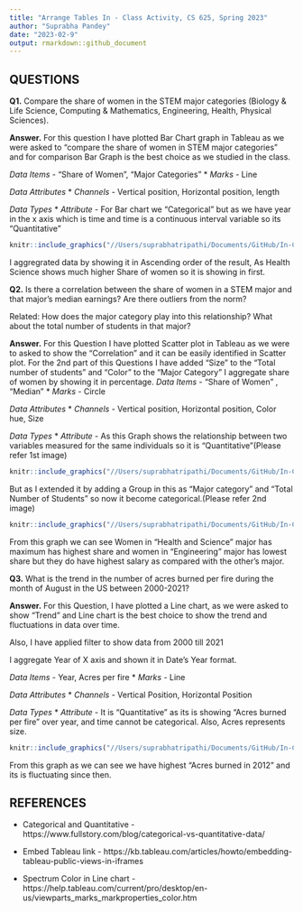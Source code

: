 ```yaml
---
title: "Arrange Tables In - Class Activity, CS 625, Spring 2023"
author: "Suprabha Pandey"
date: "2023-02-9"
output: rmarkdown::github_document
---
```


## QUESTIONS

**Q1.** Compare the share of women in the STEM major categories (Biology & Life Science, Computing & Mathematics, Engineering, Health, Physical Sciences).

**Answer.** For this question I have plotted Bar Chart graph in Tableau as we were asked to "compare the share of women in STEM major categories" and for comparison Bar Graph is the best choice as we studied in the class. 

*Data Items* - "Share of Women", "Major Categories"
 * *Marks* - Line

*Data Attributes* 
 * *Channels* - Vertical position, Horizontal position, length 

*Data Types*
 * *Attribute* - For Bar chart we "Categorical" but as we have year in the x axis which is time and time is a continuous interval variable so its "Quantitative"
```r
knitr::include_graphics("//Users/suprabhatripathi/Documents/GitHub/In-Class Activity/Comparison.png")
```

I aggregrated data by showing it in Ascending order of the result, As Health Science shows much higher Share of women so it is showing in first.

**Q2.** Is there a correlation between the share of women in a STEM major and that major's median earnings? Are there outliers from the norm?

Related: How does the major category play into this relationship? What about the total number of students in that major?

**Answer.** For this Question I have plotted Scatter plot in Tableau as we were to asked to show the "Correlation" and it can be easily identified in Scatter plot.
For the 2nd part of this Questions I have added "Size" to the "Total number of students" and "Color" to the "Major Category"
I aggregate share of women by showing it in percentage.
*Data Items* - "Share of Women" , "Median"
 * *Marks* - Circle

*Data Attributes*
 * *Channels* - Vertical position, Horizontal position, Color hue, Size

*Data Types*
 * *Attribute* - As this Graph shows the relationship between two variables measured for the same individuals so it is "Quantitative"(Please refer 1st image)
```r
knitr::include_graphics("//Users/suprabhatripathi/Documents/GitHub/In-Class Activity/Correlation1.png")
```
But as I extended it by adding a Group in this as "Major category" and "Total Number of Students" so now it become categorical.(Please refer 2nd image)
```r
knitr::include_graphics("//Users/suprabhatripathi/Documents/GitHub/In-Class Activity/Correlation2.png")
```
From this graph we can see Women in "Health and Science" major has maximum has highest share and women in "Engineering" major has lowest share but they do have highest salary as compared with the other's major. 

**Q3.** What is the trend in the number of acres burned per fire during the month of August in the US between 2000-2021?

**Answer.** For this Question, I have plotted a Line chart, as we were asked to show "Trend" and Line chart is the best choice to show the trend and fluctuations in data over time.

Also, I have applied filter to show data from 2000 till 2021

I aggregate Year of X axis and shown it in Date's Year format.

*Data Items* - Year, Acres per fire
 * *Marks* - Line

*Data Attributes*
 * *Channels* - Vertical Position, Horizontal Position

*Data Types*
 * *Attribute* - It is "Quantitative" as its is showing "Acres burned per fire" over year, and time cannot be categorical. Also, Acres represents size.
```r
knitr::include_graphics("//Users/suprabhatripathi/Documents/GitHub/In-Class Activity/trend.png")
```
From this graph as we can see we have highest "Acres burned in 2012" and its is fluctuating since then.


## REFERENCES
* Categorical and Quantitative - https://www.fullstory.com/blog/categorical-vs-quantitative-data/

* Embed Tableau link - https://kb.tableau.com/articles/howto/embedding-tableau-public-views-in-iframes

* Spectrum Color in Line chart - https://help.tableau.com/current/pro/desktop/en-us/viewparts_marks_markproperties_color.htm

